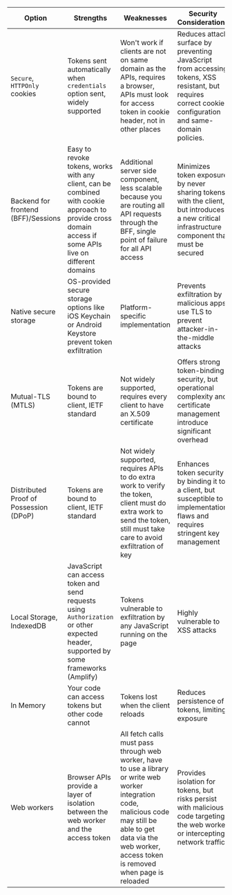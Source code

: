 ---
---

| Option                | Strengths                                                                 | Weaknesses                                                                                              | Security Considerations                                                                                     | Recommended                           |
|-----------------------|---------------------------------------------------------------------------|---------------------------------------------------------------------------------------------------------|--------------------------------------|---------------------------------------|
| `Secure`, `HTTPOnly` cookies | Tokens sent automatically when `credentials` option sent, widely supported | Won't work if clients are not on same domain as the APIs, requires a browser, APIs must look for access token in cookie header, not in other places | Reduces attack surface by preventing JavaScript from accessing tokens, XSS resistant, but requires correct cookie configuration and same-domain policies. | <GreenCheck />                                    |
| Backend for frontend (BFF)/Sessions | Easy to revoke tokens, works with any client, can be combined with cookie approach to provide cross domain access if some APIs live on different domains                               | Additional server side component, less scalable because you are routing all API requests through the BFF, single point of failure for all API access              | Minimizes token exposure by never sharing tokens with the client, but introduces a new critical infrastructure component that must be secured | <GreenCheck />                                    |
| Native secure storage   | OS-provided secure storage options like iOS Keychain or Android Keystore prevent token exfiltration       | Platform-specific implementation | Prevents exfiltration by malicious apps, use TLS to prevent attacker-in-the-middle attacks                    | <GreenCheck />                                    |
| Mutual-TLS (MTLS)                 | Tokens are bound to client, IETF standard                                                      | Not widely supported, requires every client to have an X.509 certificate                                | Offers strong token-binding security, but operational complexity and certificate management introduce significant overhead                    | <GreenCheck /> (when available) |
| Distributed Proof of Possession (DPoP)                  | Tokens are bound to client, IETF standard                                                      | Not widely supported, requires APIs to do extra work to verify the token, client must do extra work to send the token, still must take care to avoid exfiltration of key | Enhances token security by binding it to a client, but susceptible to implementation flaws and requires stringent key management              | <GreenCheck /> (when available) |
| Local Storage, IndexedDB         | JavaScript can access token and send requests using `Authorization` or other expected header, supported by some frameworks (Amplify) | Tokens vulnerable to exfiltration by any JavaScript running on the page                                                             | Highly vulnerable to XSS attacks | <RedX /> |
| In Memory             | Your code can access tokens but other code cannot                                               | Tokens lost when the client reloads                                                                     | Reduces persistence of tokens, limiting exposure | <RedX /> |
| Web workers           | Browser APIs provide a layer of isolation between the web worker and the access token | All fetch calls must pass through web worker, have to use a library or write web worker integration code, malicious code may still be able to get data via the web worker, access token is removed when page is reloaded | Provides isolation for tokens, but risks persist with malicious code targeting the web worker or intercepting network traffic                | <RedX /> |
